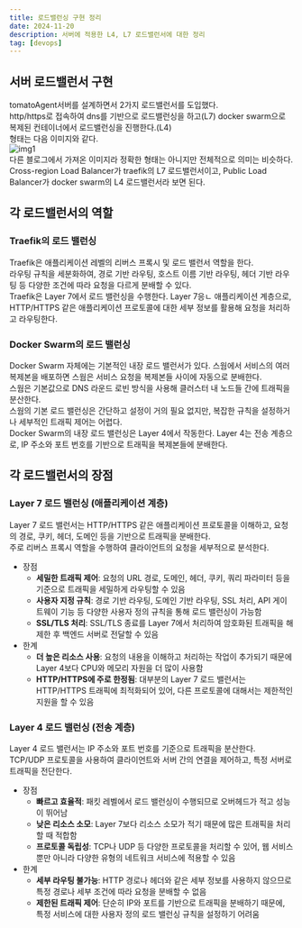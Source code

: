 ```yaml
---
title: 로드밸런싱 구현 정리
date: 2024-11-20
description: 서버에 적용한 L4, L7 로드밸런서에 대한 정리
tag: [devops]
---
```


## 서버 로드밸런서 구현  
tomatoAgent서버를 설계하면서 2가지 로드밸런서를 도입했다.  
http/https로 접속하여 dns를 기반으로 로드밸런싱을 하고(L7) docker swarm으로 복제된 컨테이너에서 로드밸런싱을 진행한다.(L4)  
형태는 다음 이미지와 같다.  
![img1](https://velog.velcdn.com/cloudflare/yeavov/8210fde1-7397-43fb-8a1a-f18b6df6220a/image.png)  
다른 블로그에서 가져온 이미지라 정확한 형태는 아니지만 전체적으로 의미는 비슷하다.  
Cross-region Load Balancer가 traefik의 L7 로드밸런서이고, Public Load Balancer가 docker swarm의 L4 로드밸런서라 보면 된다.  

## 각 로드밸런서의 역할  
### Traefik의 로드 밸런싱  
Traefik은 애플리케이션 레벨의 리버스 프록시 및 로드 밸런서 역할을 한다.  
라우팅 규칙을 세분화하여, 경로 기반 라우팅, 호스트 이름 기반 라우팅, 헤더 기반 라우팅 등 다양한 조건에 따라 요청을 다르게 분배할 수 있다.  
Traefik은 Layer 7에서 로드 밸런싱을 수행한다. Layer 7응ㄴ 애플리케이션 계층으로, HTTP/HTTPS 같은 애플리케이션 프로토콜에 대한 세부 정보를 활용해 요청을 처리하고 라우팅한다.  

### Docker Swarm의 로드 밸런싱  
Docker Swarm 자체에는 기본적인 내장 로드 밸런서가 있다. 스웜에서 서비스의 여러 복제본을 배포하면 스웜은 서비스 요청을 복제본들 사이에 자동으로 분배한다.  
스웜은 기본값으로 DNS 라운드 로빈 방식을 사용해 클러스터 내 노드들 간에 트래픽을 분산한다.  
스웜의 기본 로드 밸런싱은 간단하고 설정이 거의 필요 없지만, 복잡한 규칙을 설정하거나 세부적인 트래픽 제어는 어렵다.  
Docker Swarm의 내장 로드 밸런싱은 Layer 4에서 작동한다. Layer 4는 전송 계층으로, IP 주소와 포트 번호를 기반으로 트래픽을 복제본들에 분배한다.

## 각 로드밸런서의 장점  
### Layer 7 로드 밸런싱 (애플리케이션 계층)  
Layer 7 로드 밸런서는 HTTP/HTTPS 같은 애플리케이션 프로토콜을 이해하고, 요청의 경로, 쿠키, 헤더, 도메인 등을 기반으로 트래픽을 분배한다.  
주로 리버스 프록시 역할을 수행하여 클라이언트의 요청을 세부적으로 분석한다.  
- 장점  
  - **세밀한 트래픽 제어**: 요청의 URL 경로, 도메인, 헤더, 쿠키, 쿼리 파라미터 등을 기준으로 트래픽을 세밀하게 라우팅할 수 있음  
  - **사용자 지정 규칙**: 경로 기반 라우팅, 도메인 기반 라우팅, SSL 처리, API 게이트웨이 기능 등 다양한 사용자 정의 규칙을 통해 로드 밸런싱이 가능함  
  - **SSL/TLS 처리**: SSL/TLS 종료를 Layer 7에서 처리하여 암호화된 트래픽을 해제한 후 백엔드 서버로 전달할 수 있음  
- 한계  
  - **더 높은 리소스 사용**: 요청의 내용을 이해하고 처리하는 작업이 추가되기 때문에 Layer 4보다 CPU와 메모리 자원을 더 많이 사용함  
  - **HTTP/HTTPS에 주로 한정됨**: 대부분의 Layer 7 로드 밸런서는 HTTP/HTTPS 트래픽에 최적화되어 있어, 다른 프로토콜에 대해서는 제한적인 지원을 할 수 있음  


### Layer 4 로드 밸런싱 (전송 계층)  
Layer 4 로드 밸런서는 IP 주소와 포트 번호를 기준으로 트래픽을 분산한다.  
TCP/UDP 프로토콜을 사용하여 클라이언트와 서버 간의 연결을 제어하고, 특정 서버로 트래픽을 전단한다.  
- 장점
  - **빠르고 효율적**: 패킷 레벨에서 로드 밸런싱이 수행되므로 오버헤드가 적고 성능이 뛰어남
  - **낮은 리소스 소모**: Layer 7보다 리소스 소모가 적기 때문에 많은 트래픽을 처리할 때 적합함  
  - **프로토콜 독립성**: TCP나 UDP 등 다양한 프로토콜을 처리할 수 있어, 웹 서비스 뿐만 아니라 다양한 유형의 네트워크 서비스에 적용할 수 있음  
- 한계  
  - **세부 라우팅 불가능**: HTTP 경로나 헤더와 같은 세부 정보를 사용하지 않으므로 특정 경로나 세부 조건에 따라 요청을 분배할 수 없음  
  - **제한된 트래픽 제어**: 단순히 IP와 포트를 기반으로 트래픽을 분배하기 때문에, 특정 서비스에 대한 사용자 정의 로드 밸런싱 규칙을 설정하기 어려움  

